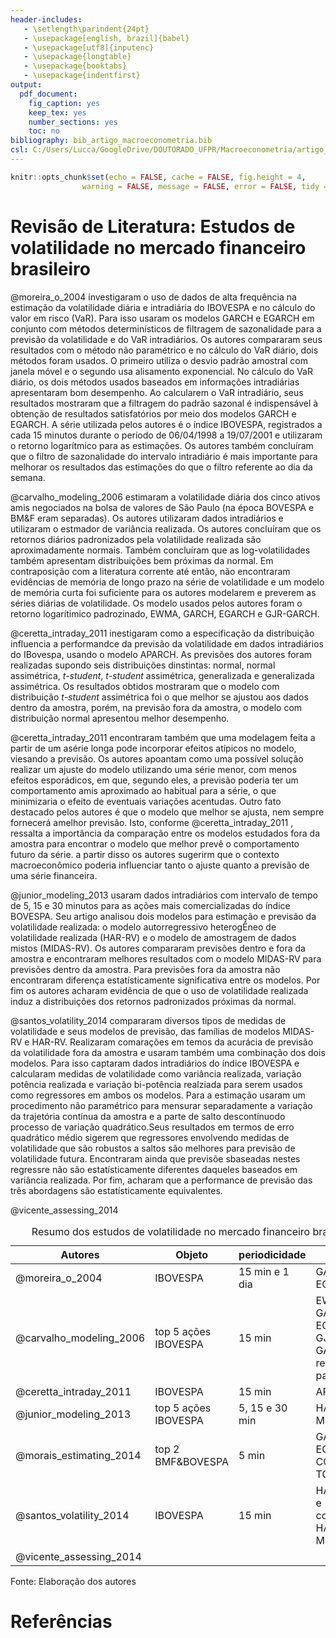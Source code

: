 ```yaml
---
header-includes:
   - \setlength\parindent{24pt}
   - \usepackage[english, brazil]{babel}
   - \usepackage[utf8]{inputenc}
   - \usepackage{longtable}
   - \usepackage{booktabs}
   - \usepackage{indentfirst}
output: 
  pdf_document: 
    fig_caption: yes
    keep_tex: yes
    number_sections: yes
    toc: no
bibliography: bib_artigo_macroeconometria.bib
csl: C:/Users/Lucca/GoogleDrive/DOUTORADO_UFPR/Macroeconometria/artigo_macroeconometria/artigo_lucca_joao/abnt-ufpr.csl
---
```


```r
knitr::opts_chunk$set(echo = FALSE, cache = FALSE, fig.height = 4,
                warning = FALSE, message = FALSE, error = FALSE, tidy = TRUE, tidy.opts = list(width.cutoff = 70))
```

# Revisão de Literatura: Estudos de volatilidade no mercado financeiro brasileiro


@moreira_o_2004 investigaram o uso de dados de alta frequência na estimação da volatilidade diária e intradiária do IBOVESPA e no cálculo do valor em risco (VaR). Para isso usaram os modelos GARCH e EGARCH em conjunto com métodos determinísticos de filtragem de sazonalidade para a previsão da volatilidade e do VaR intradiários. Os autores compararam seus resultados com o método não paramétrico e no cálculo do VaR diário, dois métodos foram usados. O primeiro utiliza o desvio padrão amostral com janela móvel e o segundo usa alisamento exponencial. No cálculo do VaR diário, os dois métodos usados baseados em informações intradiárias apresentaram bom desempenho. Ao calcularem o VaR intradiário, seus resultados mostraram que a filtragem do padrão sazonal é indispensável à obtenção de resultados satisfatórios por meio dos modelos GARCH e EGARCH. A série utilizada pelos autores é o índice IBOVESPA, registrados a cada 15 minutos durante o período de 06/04/1998 a 19/07/2001 e utilizaram o retorno logarítmico para as estimações. Os autores também concluíram que o filtro de sazonalidade do intervalo intradiário é mais importante para melhorar os resultados das estimações do que o filtro referente ao dia da semana.

@carvalho_modeling_2006 estimaram a volatilidade diária dos cinco ativos amis negociados na bolsa de valores de São Paulo (na época BOVESPA e BM&F eram separadas). Os autores utilizaram dados intradiários e utilizaram o estmador de variância realizada. Os autores concluíram que  os retornos diários padronizados pela volatilidade realizada são aproximadamente normais. Também concluíram que as log-volatilidades também apresentam distribuições bem próximas da normal. Em contraposição com a literatura corrente até então, não encontraram evidências de memória de longo prazo na série de volatilidade e um modelo de memória curta foi suficiente para os autores modelarem e preverem  as séries diárias de volatilidade. Os modelo usados pelos autores foram o retorno logarítimico padrozinado, EWMA, GARCH, EGARCH e GJR-GARCH.

@ceretta_intraday_2011 inestigaram como a especificação da distribuição influencia a performandce da previsão da volatilidade em dados intradiários do IBovespa, usando o modelo APARCH. As previsões dos autores foram realizadas supondo seis distribuições dinstintas: normal, normal assimétrica, *t-student*, *t-student* assimétrica, generalizada e generalizada assimétrica. Os resultados obtidos mostraram que o modelo com distribuição *t-student* assimétrica foi o que melhor se ajustou aos dados dentro da amostra, porém, na previsão fora da amostra, o modelo com distribuição normal apresentou melhor desempenho.

@ceretta_intraday_2011 encontraram também que  uma modelagem feita a partir de um asérie longa pode incorporar efeitos atípicos no modelo, viesando a previsão. Os autores apoantam como  uma possível solução realizar um ajuste do modelo utilizando uma série menor, com menos efeitos esporádicos, em que, segundo eles, a previsão poderia ter um comportamento amis aproximado ao habitual para a série, o que minimizaria  o efeito de eventuais variações acentudas. Outro fato destacado pelos autores é que  o modelo que melhor se ajusta, nem sempre fornecerá  amelhor previsão. Isto, conforme @ceretta_intraday_2011 , ressalta  a importância da comparação entre os modelos  estudados fora da amostra para encontrar o modelo que melhor prevê o comportamento futuro da série. a partir disso os autores sugerirm que o contexto macroeconômico poderia influenciar tanto o ajuste quanto a previsão de uma série financeira.

@junior_modeling_2013 usaram dados intradiários com intervalo de tempo de 5, 15 e 30 minutos para as ações mais comercializadas do índice BOVESPA. Seu artigo analisou dois modelos para estimação e previsão da volatilidade realizada: o modelo autorregressivo heterogÊneo de volatilidade realizada (HAR-RV) e o modelo de amostragem de dados mistos (MIDAS-RV). Os autores compararam previsões dentro e fora da amostra e encontraram melhores resultados com o modelo MIDAS-RV para previsões dentro da amostra. Para previsões fora da amostra  não encontraram diferença estatísticamente significativa entre os modelos. Por fim os autores acharam evidência de que  o uso de volatilidade realizada induz a distribuições dos retornos padronizados próximas da normal.

@santos_volatility_2014 compararam diversos tipos de medidas de volatilidade e seus modelos de previsão, das famílias de modelos MIDAS-RV e HAR-RV. Realizaram comarações em temos da acurácia de previsão da volatilidade fora da amostra e usaram também uma combinação dos dois modelos. Para isso captaram dados intradiários do índice IBOVESPA e calcularam medidas de volatilidade como variância realizada, variação potência realizada e variação bi-potência realziada para serem usados como regressores em ambos os modelos. Para a estimação usaram um procedimento não paramétrico para mensurar separadamente  a variação da trajetória contínua da amostra e a parte de salto descontínuodo processo  de variação quadrático.Seus resultados em termos de erro quadrático médio sigerem que regressores envolvendo medidas de volatilidade que são robustos a saltos são melhores para previsão de volatilidade futura. Encontraram ainda que previsõe sbaseadas nestes regressre não são estatísticamente diferentes daqueles baseados em variância realizada. Por fim, acharam que a performance de previsão das três abordagens são estatísticamente equivalentes.

@vicente_assessing_2014


Autores         |Objeto           |periodicidade    | método
-------------   | -------------   |-----------      |------------------
@moreira_o_2004 | IBOVESPA        |  15 min e 1 dia |GARCH, EGARCH
@carvalho_modeling_2006| top 5 ações IBOVESPA|15 min|EWMA, GARCH, EGARCH, GJR-GARCH, log retorno padronizado
@ceretta_intraday_2011|IBOVESPA |    15 min  |APARCH
@junior_modeling_2013|top 5 ações IBOVESPA|5, 15 e 30 min|HAR-RV e MIDAS-RV
@morais_estimating_2014|top 2 BMF&BOVESPA|5 min  |GARCH, EGARCH, CGARCH e TGARCH
@santos_volatility_2014| IBOVESPA | 15 min| HAR, MIDAS e combinação HAR-MIDAS
@vicente_assessing_2014|

Table: Resumo dos estudos de volatilidade no mercado financeiro brasileiro.

Fonte: Elaboração dos autores









\pagebreak

# Referências {-}
\setlength{\parindent}{0in}
